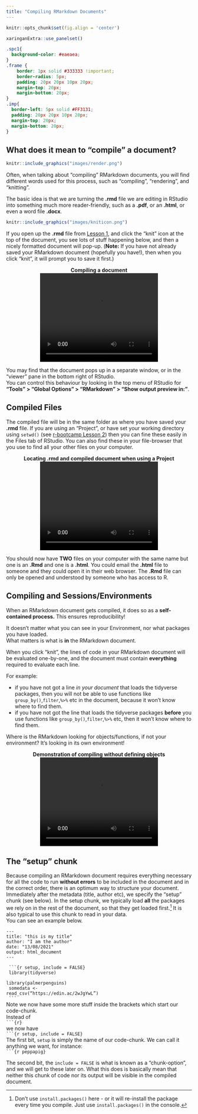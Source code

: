 ```yaml
---
title: "Compiling RMarkdown Documents"
---
```



```r
knitr::opts_chunk$set(fig.align = 'center')
```

```r
xaringanExtra::use_panelset()
```


```css
.spc1{
  background-color: #eaeaea;
}
.frame {
    border: 1px solid #333333 !important; 
    border-radius: 5px; 
    padding: 20px 20px 10px 20px; 
    margin-top: 20px; 
    margin-bottom: 20px; 
}
.imp{
  border-left: 5px solid #FF3131;
  padding: 20px 20px 10px 20px; 
  margin-top: 20px; 
  margin-bottom: 20px; 
}
```

## What does it mean to "compile" a document?

```r
knitr::include_graphics("images/render.png")
```

Often, when talking about "compiling" RMarkdown documents, you will find different words used for this process, such as "compiling", "rendering", and "knitting".  

The basic idea is that we are turning the **.rmd** file we are editing in RStudio into something much more reader-friendly, such as a **.pdf**, or an **.html**, or even a word file **.docx**. 

```r
knitr::include_graphics("images/kniticon.png")
```
If you open up the **.rmd** file from [Lesson 1](01-basics.html), and click the "knit" icon at the top of the document, you see lots of stuff happening below, and then a nicely formatted document will pop-up. 
(**Note:** If you have not already saved your RMarkdown document (hopefully you have!), then when you click "knit", it will prompt you to save it first.)

<center>
__Compiling a document__  
<video width="320" height="240" controls>
  <source src="vids/knit1.mp4" type="video/mp4">
</video></center>

:::rtip
You may find that the document pops up in a separate window, or in the "viewer" pane in the bottom right of RStudio.  
You can control this behaviour by looking in the top menu of RStudio for __"Tools" > "Global Options" > "RMarkdown" > "Show output preview in:"__. 

:::

## Compiled Files

The compiled file will be in the same folder as where you have saved your __.rmd__ file. If you are using an "Project", or have set your working directory using `setwd()` (see [r-bootcamp Lesson 2](https://uoepsy.github.io/r-bootcamp/02-data.html#directories)) then you can fine these easily in the Files tab of RStudio. You can also find these in your file-browser that you use to find all your other files on your computer.

<center>
__Locating .rmd and compiled document when using a Project__  
<video width="320" height="240" controls>
  <source src="vids/files.mp4" type="video/mp4">
</video></center>


You should now have **TWO** files on your computer with the same name but one is an **.Rmd** and one is a **.html**. You could email the **.html** file to someone and they could open it in their web browser. The **.Rmd** file can only be opened and understood by someone who has access to R. 

## Compiling and Sessions/Environments

:::imp
When an RMarkdown document gets compiled, it does so as a __self-contained process.__ This ensures reproducibility! 

It doesn't matter what you can see in your Environment, nor what packages you have loaded.  
What matters is what is __in__ the RMarkdown document.  

When you click "knit", the lines of code in your RMarkdown document will be evaluated one-by-one, and the document must contain __everything__ required to evaluate each line.  

For example:

- if you have not got a line _in your document_ that loads the tidyverse packages, then you will not be able to use functions like `group_by()`,`filter`,`%>%` etc in the document, because it won't know where to find them.  
- if you have not got the line that loads the tidyverse packages __before__ you use functions like `group_by()`,`filter`,`%>%` etc, then it won't know where to find them. 

Where is the RMarkdown looking for objects/functions, if not your environment? It's looking in its own environment! 

:::

<center>
__Demonstration of compiling without defining objects__  
<video width="320" height="240" controls>
  <source src="vids/compilingenv.mp4" type="video/mp4">
</video></center>

## The "setup" chunk

Because compiling an RMarkdown document requires everything necessary for all the code to run __without errors__ to be included in the document and in the correct order, there is an optimum way to structure your document.  
Immediately after the metadata (title, author etc), we specify the "setup" chunk (see below). 
In the setup chunk, we typically load __all__ the packages we rely on in the rest of the document, so that they get loaded first.^[Don't use `install.packages()` here - or it will re-install the package every time you compile. Just use `install.packages()` in the console.] It is also typical to use this chunk to read in your data.  
You can see an example below. 


:::frame

```{}
---
title: "this is my title"
author: "I am the author"
date: "13/08/2021"
output: html_document
---
```
<div class="spc1"><code>
&grave;&grave;&grave;{r setup, include = FALSE}<br>
library(tidyverse)<br>
library(palmerpenguins)<br>
somedata <- read_csv("https://edin.ac/2wJgYwL")<br> 
&grave;&grave;&grave;
</code></div>

:::

:::imp

Note we now have some more stuff inside the brackets which start our code-chunk.  
Instead of 
<div class="spc1"><code>&grave;&grave;&grave;{r}</code></div>
we now have 
<div class="spc1"><code>&grave;&grave;&grave;{r setup, include = FALSE}</code></div>
The first bit, `setup` is simply the name of our code-chunk. 
We can call it anything we want, for instance:  
<div class="spc1"><code>&grave;&grave;&grave;{r peppapig}</code></div>
The second bit, the `include = FALSE` is what is known as a "chunk-option", and we will get to these later on. What this does is basically mean that neither this chunk of code nor its output will be visible in the compiled document. 
:::

